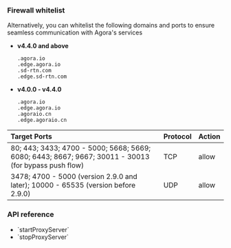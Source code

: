 <PlatformWrapper platform="web">

### Firewall whitelist

Alternatively, you can whitelist the following domains and ports to ensure seamless communication with Agora's services

* **v4.4.0 and above**

    ```
    .agora.io
    .edge.agora.io
    .sd-rtn.com
    .edge.sd-rtn.com
    ```

* **v4.0.0 - v4.4.0**

    ```
    .agora.io
    .edge.agora.io
    .agoraio.cn
    .edge.agoraio.cn
    ```

| Target Ports | Protocol | Action |
|:-------------|----------|---------|
| 80; 443; 3433; 4700 - 5000; 5668; 5669; 6080; 6443; 8667; 9667; 30011 - 30013 (for bypass push flow) | TCP | allow |
| 3478; 4700 - 5000 (version 2.9.0 and later); 10000 - 65535 (version before 2.9.0) | UDP | allow |

### API reference

- <Link to="{{Global.API_REF_WEB_ROOT}}/interfaces/iagorartcclient.html#startproxyserver">`startProxyServer`</Link>
- <Link to="{{Global.API_REF_WEB_ROOT}}/interfaces/iagorartcclient.html#stopproxyserver">`stopProxyServer`</Link>

</PlatformWrapper>

